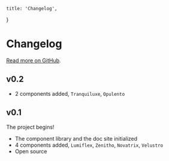     title: 'Changelog',
}

# Changelog


[Read more on GitHub](https://github.com/latentcat/uvcanvas/releases).



## v0.2

- 2 components added, `Tranquiluxe`, `Opulento`



## v0.1

The project begins!

- The component library and the doc site initialized
- 4 components added, `Lumiflex`, `Zenitho`, `Novatrix`, `Velustro`
- Open source
